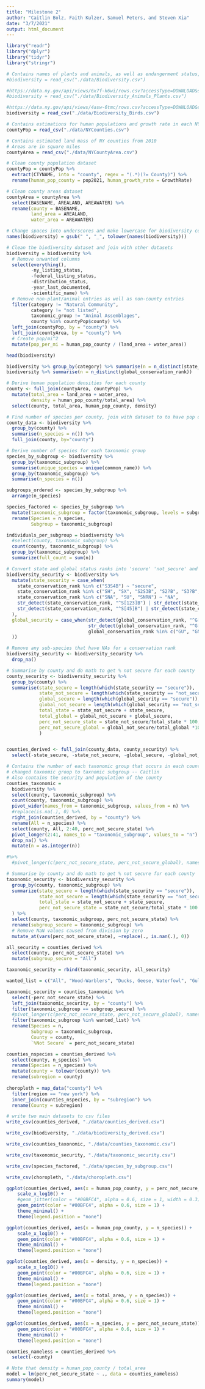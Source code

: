 ---
title: "Milestone 2"
author: "Caitlin Bolz, Faith Kulzer, Samuel Peters, and Steven Xia"
date: "3/7/2021"
output: html_document
---

```{r, echo=FALSE, message=FALSE}
library("readr")
library("dplyr")
library("tidyr")
library("stringr")
```

```{r, message=FALSE}
# Contains names of plants and animals, as well as endangerment status, in NY at the county level
#biodiversity = read_csv("./data/Biodiversity.csv")

#https://data.ny.gov/api/views/6x7f-k6wi/rows.csv?accessType=DOWNLOAD&sorting=true
#biodiversity = read_csv("./data/Biodiversity_Animals_Plants.csv")

#https://data.ny.gov/api/views/4asw-6tmc/rows.csv?accessType=DOWNLOAD&sorting=true
biodiversity = read_csv("./data/Biodiversity_Birds.csv")

# Contains estimations for human populations and growth rate in each NY county
countyPop = read_csv("./data/NYCounties.csv")

# Contains estimated land mass of NY counties from 2010
# Areas are in square miles
countyArea = read_csv("./data/NYCountyArea.csv")
```

```{r, warning=FALSE}
# Clean county population dataset
countyPop = countyPop %>% 
  extract(CTYNAME, into = "county", regex = "(.*)(?= County)") %>% 
  rename(human_pop_county = pop2021, human_growth_rate = GrowthRate)

# Clean county areas dataset
countyArea = countyArea %>% 
  select(BASENAME, AREALAND, AREAWATER) %>% 
  rename(county = BASENAME,
         land_area = AREALAND,
         water_area = AREAWATER)

# Change spaces into underscores and make lowercase for biodiversity column names
names(biodiversity) = gsub(" ", "_", tolower(names(biodiversity)))

# Clean the biodiversity dataset and join with other datasets
biodiversity = biodiversity %>% 
  # Remove unwanted columns
  select(everything(), 
         -ny_listing_status, 
         -federal_listing_status, 
         -distribution_status, 
         -year_last_documented,
         -scientific_name) %>% 
  # Remove non-plant/animal entries as well as non-county entries
  filter(category != "Natural Community", 
         category != "not listed", 
         taxonomic_group != "Animal Assemblages",
         county %in% countyPop$county) %>% 
  left_join(countyPop, by = "county") %>% 
  left_join(countyArea, by = "county") %>% 
  # Create pop/mi^2
  mutate(pop_per_mi = human_pop_county / (land_area + water_area))
```

```{r, echo=FALSE}
head(biodiversity)
```

```{r}
biodiversity %>% group_by(category) %>% summarise(n = n_distinct(state_conservation_rank))
biodiversity %>% summarise(n = n_distinct(global_conservation_rank))
```

```{r}
# Derive human population densities for each county
county <- full_join(countyArea, countyPop) %>%
  mutate(total_area = land_area + water_area,
         density = human_pop_county/total_area) %>%
  select(county, total_area, human_pop_county, density)

# Find number of species per county, join with dataset to to have pop density and number of species per county in one df
county_data <- biodiversity %>%
  group_by(county) %>%
  summarise(n_species = n()) %>%
  full_join(county, by="county")
```

```{r}
# Derive number of species for each taxonomic group
species_by_subgroup <- biodiversity %>%
  group_by(taxonomic_subgroup) %>%
  summarise(unique_species = unique(common_name)) %>%
  group_by(taxonomic_subgroup) %>%
  summarise(n_species = n())

subgroups_ordered <- species_by_subgroup %>%
  arrange(n_species)

species_factored <- species_by_subgroup %>%
  mutate(taxonomic_subgroup = factor(taxonomic_subgroup, levels = subgroups_ordered$taxonomic_subgroup)) %>% 
  rename(Species = n_species,
         Subgroup = taxonomic_subgroup)

individuals_per_subgroup = biodiversity %>% 
  #select(county, taxonomic_subgroup) %>% 
  count(county, taxonomic_subgroup) %>% 
  group_by(taxonomic_subgroup) %>% 
  summarize(full_count = sum(n))
```

```{r}
# Convert state and global status ranks into 'secure' 'not_secure' and 'NA'
biodiversity_security <- biodiversity %>%
  mutate(state_security = case_when(
    state_conservation_rank %in% c("S3S4B") ~ "secure",
    state_conservation_rank %in% c("SH", "SX", "S2S3B", "S2?B", "S3?B", "S2?", "S3?", "S1N", "S1?", "S3,SNRN", "SHB,S1N") ~ "not_secure",
    state_conservation_rank %in% c("SNA", "SU", "SNRN") ~ "NA", 
    str_detect(state_conservation_rank, "^S[123]B") | str_detect(state_conservation_rank, "^S[:digit:]S[123]") | str_detect(state_conservation_rank, "^S[123]$") ~ "not_secure",
    str_detect(state_conservation_rank, "^S[45]B") | str_detect(state_conservation_rank, "^S[:digit:]S[45]") | str_detect(state_conservation_rank, "^S[45]$") ~ "secure"
  ),
  global_security = case_when(str_detect(global_conservation_rank, "^G[:digit:]G[45]") | str_detect(global_conservation_rank, "^G[45]T") | str_detect(global_conservation_rank, "^G[45]\\??$") | str_detect(global_conservation_rank, "^G[45]Q") | str_detect(global_conservation_rank, "^G[45]\\?T") ~ "secure",
                              str_detect(global_conservation_rank, "^G[:digit:]G[123]") | str_detect(global_conservation_rank, "^G[123]T") | str_detect(global_conservation_rank, "^G[123HX]\\??$") | str_detect(global_conservation_rank, "^G[123]\\??Q") ~ "not_secure",
                              global_conservation_rank %in% c("GU", "GNA", "GNR", "GUT1Q", "GNRTNR") ~ "NA"
  ))

# Remove any sub-species that have NAs for a conservation rank
biodiversity_security <- biodiversity_security %>% 
  drop_na()

# Summarise by county and do math to get % not secure for each county
county_security <- biodiversity_security %>%
  group_by(county) %>%
  summarise(state_secure = length(which(state_security == "secure")),
            state_not_secure = length(which(state_security == "not_secure")), 
            global_secure = length(which(global_security == "secure")),
            global_not_secure = length(which(global_security == "not_secure")), 
            total_state = state_not_secure + state_secure,
            total_global = global_not_secure + global_secure,
            perc_not_secure_state = state_not_secure/total_state * 100,
            perc_not_secure_global = global_not_secure/total_global *100
            )


counties_derived <- full_join(county_data, county_security) %>%
  select(-state_secure, -state_not_secure, -global_secure, -global_not_secure, -total_state, -total_global)
```

```{r}
# Contains the number of each taxonomic group that occurs in each county
# changed taxnomic group to taxnomic subgroup -- Caitlin
# Also contains the security and population of the county
counties_taxonomic = 
  biodiversity %>% 
  select(county, taxonomic_subgroup) %>% 
  count(county, taxonomic_subgroup) %>% 
  pivot_wider(names_from = taxonomic_subgroup, values_from = n) %>% 
  #replace(is.na(.), 0) %>% 
  right_join(counties_derived, by = "county") %>%
  rename(All = n_species) %>%
  select(county, All, 2:40, perc_not_secure_state) %>% 
  pivot_longer(2:41, names_to = "taxonomic_subgroup", values_to = "n") %>% 
  drop_na() %>% 
  mutate(n = as.integer(n))

#%>% 
  #pivot_longer(c(perc_not_secure_state, perc_not_secure_global), names_to = "level", values_to = "perc_secure")
```

```{r}
# Summarise by county and do math to get % not secure for each county
taxonomic_security <- biodiversity_security %>%
  group_by(county, taxonomic_subgroup) %>%
  summarize(state_secure = length(which(state_security == "secure")),
            state_not_secure = length(which(state_security == "not_secure")), 
            total_state = state_not_secure + state_secure,
            perc_not_secure_state = state_not_secure/total_state * 100
  ) %>% 
  select(county, taxonomic_subgroup, perc_not_secure_state) %>% 
  rename(subgroup_secure = taxonomic_subgroup) %>%
  # Remove NaN values caused from division by zero
  mutate_at(vars(perc_not_secure_state), ~replace(., is.nan(.), 0))

all_security = counties_derived %>% 
  select(county, perc_not_secure_state) %>% 
  mutate(subgroup_secure = "All")

taxonomic_security = rbind(taxonomic_security, all_security)

wanted_list = c("All", "Wood-Warblers", "Ducks, Geese, Waterfowl", "Gulls, Terns, Plovers, Shorebirds", "Hawks, Falcons, Eagles, Vultures", "Sparrows and Towhees", "Herons, Bitterns, Egrets, Pelicans", "Flycatchers", "Woodpeckers", "Blackbirds and Orioles", "Finches and Crossbills", "Owls", "Rails, Coots and Cranes")

taxonomic_security = counties_taxonomic %>% 
  select(-perc_not_secure_state) %>% 
  left_join(taxonomic_security, by = "county") %>% 
  filter(taxonomic_subgroup == subgroup_secure) %>% 
  #pivot_longer(c(perc_not_secure_state, perc_not_secure_global), names_to = "level", values_to = "perc_not_secure") %>% 
  filter(taxonomic_subgroup %in% wanted_list) %>% 
  rename(Species = n,
         Subgroup = taxonomic_subgroup,
         County = county,
         `%Not Secure` = perc_not_secure_state)
```

```{r}
counties_nspecies = counties_derived %>% 
  select(county, n_species) %>% 
  rename(Species = n_species) %>% 
  mutate(county = tolower(county)) %>% 
  rename(subregion = county)
    
choropleth = map_data("county") %>% 
  filter(region == "new york") %>% 
  inner_join(counties_nspecies, by = "subregion") %>% 
  rename(County = subregion)
```

```{r message=FALSE, warning=FALSE}
# write two main datasets to csv files
write_csv(counties_derived, "./data/counties_derived.csv")

write_csv(biodiversity, "./data/biodiversity_derived.csv")

write_csv(counties_taxonomic, "./data/counties_taxonomic.csv")

write_csv(taxonomic_security, "./data/taxonomic_security.csv")

write_csv(species_factored, "./data/species_by_subgroup.csv")

write_csv(choropleth, "./data/choropleth.csv")
```

```{r}
ggplot(counties_derived, aes(x = human_pop_county, y = perc_not_secure_state)) + 
    scale_x_log10() +
    #geom_jitter(color = "#00BFC4", alpha = 0.6, size = 1, width = 0.3) +
    geom_point(color = "#00BFC4", alpha = 0.6, size = 1) +
    theme_minimal() +
    theme(legend.position = "none")

ggplot(counties_derived, aes(x = human_pop_county, y = n_species)) + 
    scale_x_log10() +
    geom_point(color = "#00BFC4", alpha = 0.6, size = 1) +
    theme_minimal() +
    theme(legend.position = "none")

ggplot(counties_derived, aes(x = density, y = n_species)) + 
    scale_x_log10() +
    geom_point(color = "#00BFC4", alpha = 0.6, size = 1) +
    theme_minimal() +
    theme(legend.position = "none")

ggplot(counties_derived, aes(x = total_area, y = n_species)) + 
    geom_point(color = "#00BFC4", alpha = 0.6, size = 1) +
    theme_minimal() +
    theme(legend.position = "none")

ggplot(counties_derived, aes(x = n_species, y = perc_not_secure_state)) + 
    geom_point(color = "#00BFC4", alpha = 0.6, size = 1) +
    theme_minimal() +
    theme(legend.position = "none")
```

```{r}
counties_nameless = counties_derived %>% 
  select(-county)

# Note that density = human_pop_county / total_area
model = lm(perc_not_secure_state ~ ., data = counties_nameless)
summary(model)
```